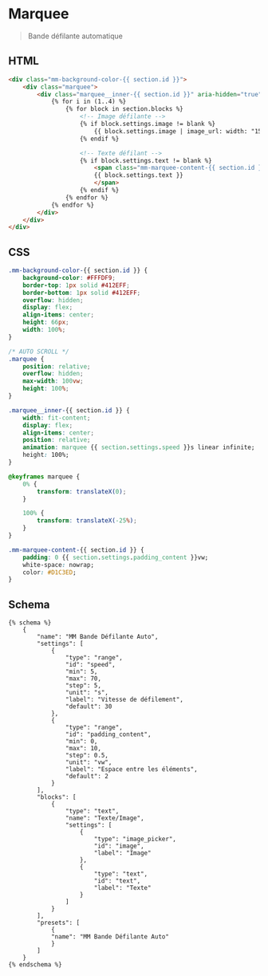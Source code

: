 # Marquee
> Bande défilante automatique

## HTML
```html showLineNumbers
<div class="mm-background-color-{{ section.id }}">
	<div class="marquee">
		<div class="marquee__inner-{{ section.id }}" aria-hidden="true">
			{% for i in (1..4) %}
				{% for block in section.blocks %}
					<!-- Image défilante -->
					{% if block.settings.image != blank %}
						{{ block.settings.image | image_url: width: "150px" | image_tag: loading: 'lazy', class: class }}
					{% endif %}

					<!-- Texte défilant -->
					{% if block.settings.text != blank %}
						<span class="mm-marquee-content-{{ section.id }}">
						{{ block.settings.text }}
						</span>
					{% endif %}
				{% endfor %}
			{% endfor %}
		</div>
	</div>
</div>
```

## CSS
```css showLineNumbers
.mm-background-color-{{ section.id }} {
    background-color: #FFFDF9;
    border-top: 1px solid #412EFF;
    border-bottom: 1px solid #412EFF;
    overflow: hidden;
    display: flex;
    align-items: center;
    height: 66px;
    width: 100%;
}

/* AUTO SCROLL */
.marquee {
    position: relative;
    overflow: hidden;
    max-width: 100vw;
    height: 100%;
}

.marquee__inner-{{ section.id }} {
    width: fit-content;
    display: flex;
    align-items: center;
    position: relative;
    animation: marquee {{ section.settings.speed }}s linear infinite;
    height: 100%;
}

@keyframes marquee {
	0% {
		transform: translateX(0);
	}

	100% {
		transform: translateX(-25%);
	}
}

.mm-marquee-content-{{ section.id }} {
	padding: 0 {{ section.settings.padding_content }}vw;
	white-space: nowrap;
	color: #D1C3ED;
}
```

## Schema
```liquid showLineNumbers
{% schema %}
	{
		"name": "MM Bande Défilante Auto",
		"settings": [
			{
				"type": "range",
				"id": "speed",
				"min": 5,
				"max": 70,
				"step": 5,
				"unit": "s",
				"label": "Vitesse de défilement",
				"default": 30
			},
			{
				"type": "range",
				"id": "padding_content",
				"min": 0,
				"max": 10,
				"step": 0.5,
				"unit": "vw",
				"label": "Espace entre les éléments",
				"default": 2
			}
		],
		"blocks": [
			{
				"type": "text",
				"name": "Texte/Image",
				"settings": [
					{
						"type": "image_picker",
						"id": "image",
						"label": "Image"
					},
					{
						"type": "text",
						"id": "text",
						"label": "Texte"
					}
				]
			}
		],
		"presets": [
			{
			"name": "MM Bande Défilante Auto"
			}
		]
	}
{% endschema %}

```
